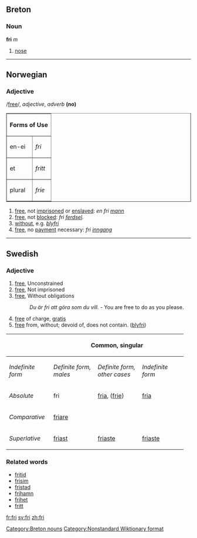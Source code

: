 ==Breton==
===Noun===
'''fri''' ''m''

# [[nose]]

[[Category:Breton nouns]]

----

==Norwegian==
===Adjective===
/[[Pronunciation guide|free]]/, ''adjective'', ''adverb'' '''(no)'''

<table border="1">
<tr><th colspan="2">Forms of Use</th></tr>
<tr><td>en-ei</td><td>''fri''</td></tr>
<tr><td>et</td><td>''fritt''</td></tr>
<tr><td>plural</td><td>''frie''</td></tr>
</table>

# [[free]], not [[imprisoned]] or [[enslaved]]: ''en fri [[mann]]''
# [[free]], not [[blocked]]: ''fri [[ferdsel]].''
# [[without]], e.g. ''[[bly]]fri''
# [[free]], no [[payment]] necessary: ''fri [[inngang]]''

----

==Swedish==

===Adjective===

# [[free]], Unconstrained
# [[free]], Not imprisoned
# [[free]], Without obligations
#:''Du är fri att göra som du vill.'' - You are free to do as you please.
# [[free]] of charge, [[gratis]]
# [[free]] from, without; devoid of, does not contain. ([[blyfri]])


{| border=1 cellspacing=0 
|- bgcolor="#FFFFF0" align=center
! rowspan=2 | || colspan=3 width=105| Common, singular ||  colspan=2 | Neuter, singular || width=105 rowspan="2"  | Plural 
|- bgcolor="#FFFFF0" align=center
| width=105 | ''Indefinite form'' || width=105 | ''Definite form, males'' || width=105 |  ''Definite form, other cases'' || width=105 | ''Indefinite form'' ||  width=105 | ''Definite form''
|- align=center
| width=105| ''Absolute'' ||  fri || [[fria]], ([[frie]]) || [[fria]] || [[fritt]] || [[fria]] || [[fria]] 
|- align=center
| width=105| ''Comparative'' || colspan=6 | [[friare]]
|- align=center
| width=105| ''Superlative'' || [[friast]] || [[friaste]] || [[friaste]] || [[friast]] || [[friaste]] || [[friaste]]
|}

===Related words===
*[[fritid]]
*[[frisim]]
*[[fristad]]
*[[frihamn]]
*[[frihet]]
*[[fritt#Adverb|fritt]]

[[Category:Nonstandard Wiktionary format]]<!-- 2 parts of speech in one heading -->

[[fr:fri]]
[[sv:fri]]
[[zh:fri]]